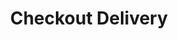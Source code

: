 ---
title: "Checkout Delivery"
api: "GET /checkout_delivery/{delivery_uuid}"
description: "Assign a new delivery in the system"
---